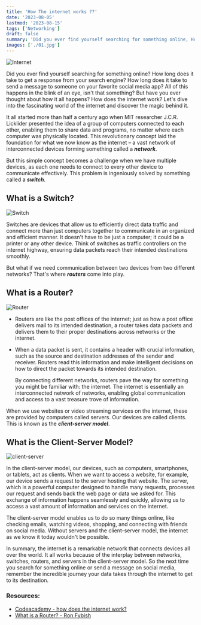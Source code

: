```yaml
---
title: 'How The internet works ??'
date: '2023-08-05'
lastmod: '2023-08-15'
tags: ['Networking']
draft: false
summary: 'Did you ever find yourself searching for something online, How long does it take to get a response from your search engine, How long does it take to send a message to someone on your favorite social media app, All of this happens in the blink of an eye ...'
images: ['./01.jpg']
---
```


![Internet](./01.jpg)

Did you ever find yourself searching for something online? How long does it take to get a response from your search engine? How long does it take to send a message to someone on your favorite social media app? All of this happens in the blink of an eye, isn't that something? But have you ever thought about how it all happens? How does the internet work? Let's dive into the fascinating world of the internet and discover the magic behind it.

It all started more than half a century ago when MIT researcher J.C.R. Licklider presented the idea of a group of computers connected to each other, enabling them to share data and programs, no matter where each computer was physically located. This revolutionary concept laid the foundation for what we now know as the internet – a vast network of interconnected devices forming something called a **_network_**.

But this simple concept becomes a challenge when we have multiple devices, as each one needs to connect to every other device to communicate effectively. This problem is ingeniously solved by something called a **_switch_**.

## **What is a Switch?**

![Switch](./switch.png)

Switches are devices that allow us to efficiently direct data traffic and connect more than just computers together to communicate in an organized and efficient manner. It doesn't have to be just a computer; it could be a printer or any other device. Think of switches as traffic controllers on the internet highway, ensuring data packets reach their intended destinations smoothly.

But what if we need communication between two devices from two different networks? That's where **_routers_** come into play.

## **What is a Router?**

![Router](./router.jpg)

- Routers are like the post offices of the internet; just as how a post office delivers mail to its intended destination, a router takes data packets and delivers them to their proper destinations across networks or the internet.
- When a data packet is sent, it contains a header with crucial information, such as the source and destination addresses of the sender and receiver. Routers read this information and make intelligent decisions on how to direct the packet towards its intended destination.

  By connecting different networks, routers pave the way for something
  you might be familiar with: the internet. The internet is essentially
  an interconnected network of networks, enabling global communication
  and access to a vast treasure trove of information.

When we use websites or video streaming services on the internet, these are provided by computers called servers. Our devices are called clients. This is known as the **_client-server model_**.

## **What is the Client-Server Model?**

![client-server](./client-server.png)

In the client-server model, our devices, such as computers, smartphones, or tablets, act as clients. When we want to access a website, for example, our device sends a request to the server hosting that website. The server, which is a powerful computer designed to handle many requests, processes our request and sends back the web page or data we asked for. This exchange of information happens seamlessly and quickly, allowing us to access a vast amount of information and services on the internet.

The client-server model enables us to do so many things online, like checking emails, watching videos, shopping, and connecting with friends on social media. Without servers and the client-server model, the internet as we know it today wouldn't be possible.

In summary, the internet is a remarkable network that connects devices all over the world. It all works because of the interplay between networks, switches, routers, and servers in the client-server model. So the next time you search for something online or send a message on social media, remember the incredible journey your data takes through the internet to get to its destination.

### **Resources:**

- [Codeacademy - how does the internet work?](https://www.codecademy.com/resources/blog/how-does-the-internet-work/)
- [What is a Router? - Ron Fybish](https://www.linkedin.com/posts/ronfybish_what-is-a-router-activity-7025416190571241472-0fxd/?utm_source=share&utm_medium=member_desktop)
